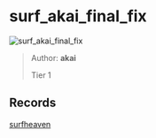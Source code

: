 
# surf_akai_final_fix

![surf_akai_final_fix](https://raw.githubusercontent.com/Sayt123/SurfMapPics/Maps-and-bonuses/csgo/surf_akai_final_fix.jpg)

> Author: **akai**
>
> Tier 1

## Records

[surfheaven](https://surfheaven.eu/map/surf_akai_final_fix)
